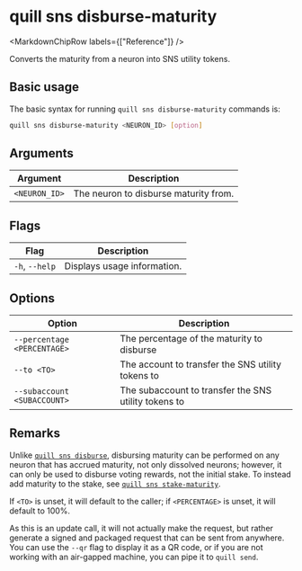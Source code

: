 
# quill sns disburse-maturity

<MarkdownChipRow labels={["Reference"]} />

Converts the maturity from a neuron into SNS utility tokens.

## Basic usage

The basic syntax for running `quill sns disburse-maturity` commands is:

```bash
quill sns disburse-maturity <NEURON_ID> [option]
```

## Arguments

| Argument      | Description                           |
|---------------|---------------------------------------|
| `<NEURON_ID>` | The neuron to disburse maturity from. |


## Flags

| Flag           | Description                 |
|----------------|-----------------------------|
| `-h`, `--help` | Displays usage information. |

## Options

| Option                      | Description                                          |
|-----------------------------|------------------------------------------------------|
| `--percentage <PERCENTAGE>` | The percentage of the maturity to disburse           |
| `--to <TO>`                 | The account to transfer the SNS utility tokens to    |
| `--subaccount <SUBACCOUNT>` | The subaccount to transfer the SNS utility tokens to |

## Remarks

Unlike [`quill sns disburse`], disbursing maturity can be performed on any neuron that has accrued maturity, not only dissolved neurons; however, it can only be used to disburse voting rewards, not the initial stake. To instead add maturity to the stake, see [`quill sns stake-maturity`].

If `<TO>` is unset, it will default to the caller; if `<PERCENTAGE>` is unset, it will default to 100%.

As this is an update call, it will not actually make the request, but rather generate a signed and packaged request that can be sent from anywhere. You can use the `--qr` flag to display it as a QR code, or if you are not working with an air-gapped machine, you can pipe it to `quill send`.

[`quill sns disburse`]: quill-sns-disburse.mdx
[`quill sns stake-maturity`]: quill-sns-stake-maturity.mdx
